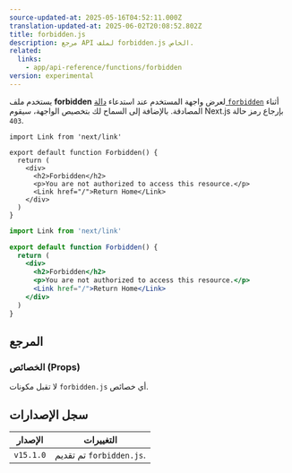 ```yaml
---
source-updated-at: 2025-05-16T04:52:11.000Z
translation-updated-at: 2025-06-02T20:08:52.802Z
title: forbidden.js
description: مرجع API لملف forbidden.js الخاص.
related:
  links:
    - app/api-reference/functions/forbidden
version: experimental
---
```


يستخدم ملف **forbidden** لعرض واجهة المستخدم عند استدعاء [دالة `forbidden`](/docs/app/api-reference/functions/forbidden) أثناء المصادقة. بالإضافة إلى السماح لك بتخصيص الواجهة، سيقوم Next.js بإرجاع رمز حالة `403`.

```tsx filename="app/forbidden.tsx" switcher
import Link from 'next/link'

export default function Forbidden() {
  return (
    <div>
      <h2>Forbidden</h2>
      <p>You are not authorized to access this resource.</p>
      <Link href="/">Return Home</Link>
    </div>
  )
}
```

```jsx filename="app/forbidden.jsx" switcher
import Link from 'next/link'

export default function Forbidden() {
  return (
    <div>
      <h2>Forbidden</h2>
      <p>You are not authorized to access this resource.</p>
      <Link href="/">Return Home</Link>
    </div>
  )
}
```

## المرجع

### الخصائص (Props)

لا تقبل مكونات `forbidden.js` أي خصائص.

## سجل الإصدارات

| الإصدار   | التغييرات                 |
| --------- | ------------------------- |
| `v15.1.0` | تم تقديم `forbidden.js`. |